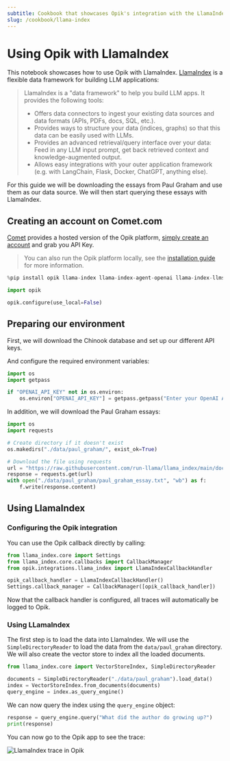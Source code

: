 ```yaml
---
subtitle: Cookbook that showcases Opik's integration with the LlamaIndex Python SDK
slug: /cookbook/llama-index
---
```


# Using Opik with LlamaIndex

This notebook showcases how to use Opik with LlamaIndex. [LlamaIndex](https://github.com/run-llama/llama_index) is a flexible data framework for building LLM applications:

> LlamaIndex is a "data framework" to help you build LLM apps. It provides the following tools:
>
> - Offers data connectors to ingest your existing data sources and data formats (APIs, PDFs, docs, SQL, etc.).
> - Provides ways to structure your data (indices, graphs) so that this data can be easily used with LLMs.
> - Provides an advanced retrieval/query interface over your data: Feed in any LLM input prompt, get back retrieved context and knowledge-augmented output.
> - Allows easy integrations with your outer application framework (e.g. with LangChain, Flask, Docker, ChatGPT, anything else).

For this guide we will be downloading the essays from Paul Graham and use them as our data source. We will then start querying these essays with LlamaIndex.

## Creating an account on Comet.com

[Comet](https://www.comet.com/site?from=llm&utm_source=opik&utm_medium=colab&utm_content=llamaindex&utm_campaign=opik) provides a hosted version of the Opik platform, [simply create an account](https://www.comet.com/signup?from=llm&=opik&utm_medium=colab&utm_content=llamaindex&utm_campaign=opik) and grab you API Key.

> You can also run the Opik platform locally, see the [installation guide](https://www.comet.com/docs/opik/self-host/overview/?from=llm&utm_source=opik&utm_medium=colab&utm_content=llamaindex&utm_campaign=opik) for more information.

```python
%pip install opik llama-index llama-index-agent-openai llama-index-llms-openai --upgrade --quiet
```

```python
import opik

opik.configure(use_local=False)
```

## Preparing our environment

First, we will download the Chinook database and set up our different API keys.

And configure the required environment variables:

```python
import os
import getpass

if "OPENAI_API_KEY" not in os.environ:
    os.environ["OPENAI_API_KEY"] = getpass.getpass("Enter your OpenAI API key: ")
```

In addition, we will download the Paul Graham essays:

```python
import os
import requests

# Create directory if it doesn't exist
os.makedirs("./data/paul_graham/", exist_ok=True)

# Download the file using requests
url = "https://raw.githubusercontent.com/run-llama/llama_index/main/docs/docs/examples/data/paul_graham/paul_graham_essay.txt"
response = requests.get(url)
with open("./data/paul_graham/paul_graham_essay.txt", "wb") as f:
    f.write(response.content)
```

## Using LlamaIndex

### Configuring the Opik integration

You can use the Opik callback directly by calling:

```python
from llama_index.core import Settings
from llama_index.core.callbacks import CallbackManager
from opik.integrations.llama_index import LlamaIndexCallbackHandler

opik_callback_handler = LlamaIndexCallbackHandler()
Settings.callback_manager = CallbackManager([opik_callback_handler])
```

Now that the callback handler is configured, all traces will automatically be logged to Opik.

### Using LLamaIndex

The first step is to load the data into LlamaIndex. We will use the `SimpleDirectoryReader` to load the data from the `data/paul_graham` directory. We will also create the vector store to index all the loaded documents.

```python
from llama_index.core import VectorStoreIndex, SimpleDirectoryReader

documents = SimpleDirectoryReader("./data/paul_graham").load_data()
index = VectorStoreIndex.from_documents(documents)
query_engine = index.as_query_engine()
```

We can now query the index using the `query_engine` object:

```python
response = query_engine.query("What did the author do growing up?")
print(response)
```

You can now go to the Opik app to see the trace:

![LlamaIndex trace in Opik](https://raw.githubusercontent.com/comet-ml/opik/main/apps/opik-documentation/documentation/static/img/cookbook/llamaIndex_cookbook.png)
